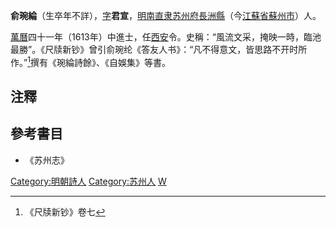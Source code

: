 '''俞琬綸'''（生卒年不詳），[[表字|字]]'''君宣'''，[[明朝|明]][[南直隶|南直隶]][[苏州府|苏州府]][[長洲縣|長洲縣]]（今[[江蘇省|江蘇省]][[蘇州市|蘇州市]]）人。

[[萬曆|萬曆]]四十一年（1613年）中進士，任[[西安|西安]]令。史稱：“風流文采，掩映一時，臨池最勝”。《尺牍新钞》曾引俞琬纶《答友人书》：“凡不得意文，皆思路不开时所作。”<ref>《尺牍新钞》卷七</ref>撰有《琬綸詩餘》、《自娛集》等書。

==注釋==
{{reflist}}

==參考書目==
*《苏州志》

{{明朝人小作品}}
{{萬曆四十一年癸丑科殿試金榜}}
{{DEFAULTSORT:Yu俞}}
[[Category:明朝詩人|Category:明朝詩人]]
[[Category:苏州人|Category:苏州人]]
[[Category:俞姓|W]]
